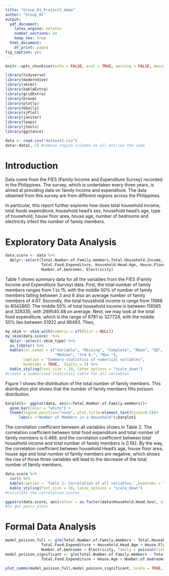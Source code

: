 ```yaml
---
title: "Group_01_Project2_demo"
author: "Group_01"
output:
  pdf_document:
    latex_engine: xelatex
    number_sections: no
    keep_tex: true
  html_document:
    df_print: paged
fig_caption: yes
---
```


```r
knitr::opts_chunk$set(echo = FALSE, eval = TRUE, warning = FALSE, message = FALSE, comment = NA)
```

```r
library(tidyverse)
library(moderndive)
library(skimr)
library(kableExtra)
library(gridExtra)
library(broom)
library(plotly)
library(GGally)
library(sjPlot)
library(janitor)
library(leaps)
library(jtools)
library(ggstance)
```

```r
data <- read.csv("dataset1.csv")
data<-data[,-2] #remove region colummn as all entries the same
```

# Introduction {#sec:Intro}

Data come from the FIES (Family Income and Expenditure Survey) recorded in the Philippines. The survey, which is undertaken every three years, is aimed at providing data on family income and expenditure. The data obtained from this survey are from different regions across the Philippines.

In particular, this report further explores how does total household income, total foods expenditure, household head's sex, household head's age, type of household, house floor area, house age, number of bedrooms and electricity infect the number of family members.

# Exploratory Data Analysis {#sec:EDA}

```r
data.score <- data %>%
  dplyr::select(Total.Number.of.Family.members,Total.Household.Income,
                Total.Food.Expenditure, Household.Head.Age, House.Floor.Area, House.Age,
                Number.of.bedrooms, Electricity)
```

Table 1 shows summary data for all the variables from the FIES (Family Income and Expenditure Survey) data.
First, the total number of family members ranges from 1 to 15, with the middle 50% of number of family members falling between 3 and 6 also an average number of family members of 4.67. Secondly, the total household income is range from 11988 to 6042860. The middle 50% of total household income is between 118565 and 328335, with 269540.48 on average. Next, we may look at the total food expenditure, which is the range of 6781 to 327724, with the middle 50% lies between 51922 and 98493. Then, 

```r
my_skim <- skim_with(numeric = sfl(hist = NULL))
my_skim(data.score)  %>%
  dplyr::select(-skim_type) %>%
  as_tibble() %>%
  kable(col.names = c("Variable", "Missing", "Complete", "Mean", "SD", "Min.", "1st Q.",
                      "Median", "3rd Q.", "Max."),
        caption = "Summary statistics of numerical variables",
        booktabs = TRUE,  digits = 2) %>%
  kable_styling(font_size = 10, latex_options = "scale_down") 
#create a summarized statistics table for all variables
```

Figure 1 shows the distribution of the total number of family members. This distribution plot shows that the number of family members fitts poisson distribution.

```r
barplot1<- ggplot(data, aes(x=Total.Number.of.Family.members))+ 
  geom_bar(color = "white") +
  theme(legend.position="none", plot.title=element_text(hjust=0.5))+
      labs(x ="Number of Members in a Household");barplot1
```

The correlation coefficient between all variables shows in Table 2. The correlation coefficient between total food expenditure and total number of family members is 0.469, and the correlation coefficient between total household income and total number of family members is 0.192. By the way, the correlation coefficient between household Head's age, house floor area, house age and total number of family members are negative, which shows the rise of those three variables will lead to the decrease of the total number of family members.

```r
data.score %>%
  cor() %>%
  kable(caption = 'Table 2: Correlation of all variables.',booktabs = TRUE, digits = 3) %>%
  kable_styling(font_size = 10, latex_options = "scale_down")
#calculate the correlation scores
```




```r
ggpairs(data.score, aes(colour = as.factor(data$Household.Head.Sex), alpha = 0.4))
#to get pairs plots.
```


# Formal Data Analysis {#sec:FDA}

```r
model_poisson_full <- glm(Total.Number.of.Family.members ~ Total.Household.Income +
                Total.Food.Expenditure + Household.Head.Age + House.Floor.Area + House.Age +
                Number.of.bedrooms + Electricity, family = poisson(link = "log"), data = data.score)
model_poisson_significant <- glm(Total.Number.of.Family.members ~ Total.Household.Income +
                Total.Food.Expenditure + House.Age + Number.of.bedrooms, family = poisson(link = "log"), data = data.score)
```

```r
plot_summs(model_poisson_full,model_poisson_significant, scale = TRUE, exp = TRUE, model.names = c("full model", "significant model"))
```




